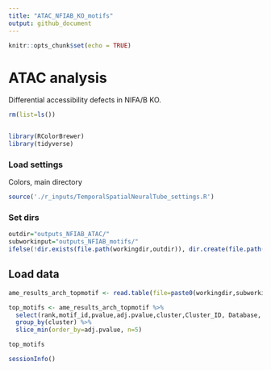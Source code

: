 ```yaml
---
title: "ATAC_NFIAB_KO_motifs"
output: github_document
---
```


```r

knitr::opts_chunk$set(echo = TRUE)

```

# ATAC analysis
Differential accessibility defects in NIFA/B KO. 

```r

rm(list=ls())


library(RColorBrewer)
library(tidyverse)

```

### Load settings

Colors, main directory 

```r
source('./r_inputs/TemporalSpatialNeuralTube_settings.R')
```


### Set dirs
```r
outdir="outputs_NFIAB_ATAC/"
subworkinput="outputs_NFIAB_motifs/"
ifelse(!dir.exists(file.path(workingdir,outdir)), dir.create(file.path(workingdir,outdir)), "Directory exists")


```



## Load data

```r

ame_results_arch_topmotif <- read.table(file=paste0(workingdir,subworkinput,"Motifs_top_archtype_NFIA_depen_and_independent.txt"),header=TRUE, stringsAsFactors = FALSE)


```

```r

top_motifs <- ame_results_arch_topmotif %>% 
  select(rank,motif_id,pvalue,adj.pvalue,cluster,Cluster_ID, Database, Name, Seed_motif, Archetype) %>% 
  group_by(cluster) %>%
  slice_min(order_by=adj.pvalue, n=5)

top_motifs

```



```r
sessionInfo()
```